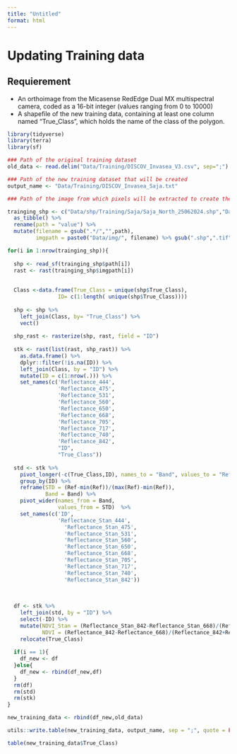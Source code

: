 ```yaml
---
title: "Untitled"
format: html
---
```


# Updating Training data

## Requierement

- An orthoimage from the Micasense RedEdge Dual MX multispectral camera, coded as a 16-bit integer (values ranging from 0 to 10000)
- A shapefile of the new training data, containing at least one column named "True_Class", which holds the name of the class of the polygon.


```r
library(tidyverse)
library(terra)
library(sf)
```

```r
### Path of the original training dataset
old_data <- read.delim("Data/Training/DISCOV_Invasea_V3.csv", sep=";")

### Path of the new training dataset that will be created
output_name <- "Data/Training/DISCOV_Invasea_Saja.txt"

### Path of the image from which pixels will be extracted to create the new training dataset

trainging_shp <- c("Data/shp/Training/Saja/Saja_North_25062024.shp","Data/shp/Training/Saja/Saja_South_25062024.shp") %>% 
  as_tibble() %>% 
  rename(path = "value") %>% 
  mutate(filename = gsub(".*/","",path),
         imgpath = paste0("Data/img/", filename) %>% gsub(".shp",".tif",.)) 
```

```r

for(i in 1:nrow(trainging_shp)){
  
  shp <- read_sf(trainging_shp$path[i])
  rast <- rast(trainging_shp$imgpath[i])
  
  
  Class <-data.frame(True_Class = unique(shp$True_Class),
                ID= c(1:length( unique(shp$True_Class))))
  
  shp <- shp %>% 
    left_join(Class, by= "True_Class") %>% 
    vect()
  
  shp_rast <- rasterize(shp, rast, field = "ID") 
  
  stk <- rast(list(rast, shp_rast)) %>% 
    as.data.frame() %>% 
    dplyr::filter(!is.na(ID)) %>% 
    left_join(Class, by = "ID") %>% 
    mutate(ID = c(1:nrow(.))) %>% 
    set_names(c('Reflectance_444',
                'Reflectance_475',
                'Reflectance_531',
                'Reflectance_560',
                'Reflectance_650',
                'Reflectance_668',
                'Reflectance_705',
                'Reflectance_717',
                'Reflectance_740',
                'Reflectance_842',
                "ID",
                "True_Class"))
  
  std <- stk %>%
    pivot_longer(-c(True_Class,ID), names_to = "Band", values_to = "Ref") %>% 
    group_by(ID) %>% 
    reframe(STD = (Ref-min(Ref))/(max(Ref)-min(Ref)),
            Band = Band) %>%
    pivot_wider(names_from = Band,
                values_from = STD)  %>% 
    set_names(c('ID',
                'Reflectance_Stan_444',
                  'Reflectance_Stan_475',
                  'Reflectance_Stan_531',
                  'Reflectance_Stan_560',
                  'Reflectance_Stan_650',
                  'Reflectance_Stan_668',
                  'Reflectance_Stan_705',
                  'Reflectance_Stan_717',
                  'Reflectance_Stan_740',
                  'Reflectance_Stan_842'))
  
  
  
  df <- stk %>% 
    left_join(std, by = "ID") %>% 
    select(-ID) %>% 
    mutate(NDVI_Stan = (Reflectance_Stan_842-Reflectance_Stan_668)/(Reflectance_Stan_842+Reflectance_Stan_668),
           NDVI = (Reflectance_842-Reflectance_668)/(Reflectance_842+Reflectance_668)) %>% 
    relocate(True_Class) 
  
  if(i == 1){
    df_new <- df
  }else{
    df_new <- rbind(df_new,df)
  }
  rm(df)
  rm(std)
  rm(stk)
}

new_training_data <- rbind(df_new,old_data)

utils::write.table(new_training_data, output_name, sep = ";", quote = FALSE, row.names = FALSE) 

table(new_training_data$True_Class)

```